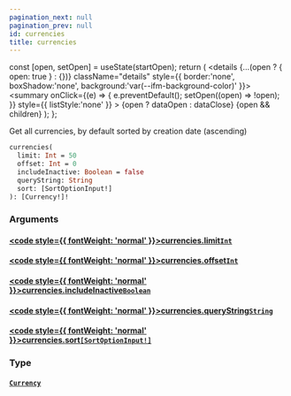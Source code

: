 ```yaml
---
pagination_next: null
pagination_prev: null
id: currencies
title: currencies
---
```









  const [open, setOpen] = useState(startOpen);
  return (
    <details {...(open ? { open: true } : {})} className="details" style={{ border:'none', boxShadow:'none', background:'var(--ifm-background-color)' }}>
      <summary
        onClick={(e) => {
          e.preventDefault();
          setOpen((open) => !open);
        }}
        style={{ listStyle:'none' }}
      >
      {open ? dataOpen : dataClose}
      </summary>
      {open && children}
    </details>
  );
};








Get all currencies, by default sorted by creation date (ascending)


```graphql
currencies(
  limit: Int = 50
  offset: Int = 0
  includeInactive: Boolean = false
  queryString: String
  sort: [SortOptionInput!]
): [Currency!]!
```




### Arguments

#### [<code style={{ fontWeight: 'normal' }}>currencies.<b>limit</b></code>](#)<Bullet />[`Int`](/schema/types/scalars/int.mdx) <Badge class="badge badge--secondary" text="scalar"/> 



#### [<code style={{ fontWeight: 'normal' }}>currencies.<b>offset</b></code>](#)<Bullet />[`Int`](/schema/types/scalars/int.mdx) <Badge class="badge badge--secondary" text="scalar"/> 



#### [<code style={{ fontWeight: 'normal' }}>currencies.<b>includeInactive</b></code>](#)<Bullet />[`Boolean`](/schema/types/scalars/boolean.mdx) <Badge class="badge badge--secondary" text="scalar"/> 



#### [<code style={{ fontWeight: 'normal' }}>currencies.<b>queryString</b></code>](#)<Bullet />[`String`](/schema/types/scalars/string.mdx) <Badge class="badge badge--secondary" text="scalar"/> 



#### [<code style={{ fontWeight: 'normal' }}>currencies.<b>sort</b></code>](#)<Bullet />[`[SortOptionInput!]`](/schema/types/inputs/sort-option-input.mdx) <Badge class="badge badge--secondary" text="list"/> <Badge class="badge badge--secondary" text="input"/> 



### Type

#### [`Currency`](/schema/types/objects/currency.mdx) <Badge class="badge badge--secondary" text="object"/> 







